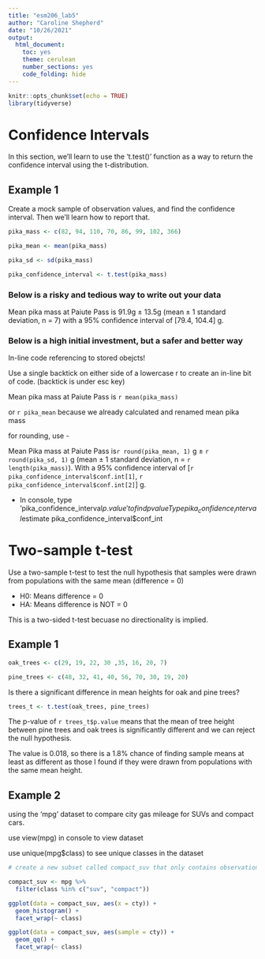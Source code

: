 ```yaml
---
title: "esm206_lab5"
author: "Caroline Shepherd"
date: "10/26/2021"
output: 
  html_document:
    toc: yes
    theme: cerulean
    number_sections: yes
    code_folding: hide
---
```


```r
knitr::opts_chunk$set(echo = TRUE)
library(tidyverse)
```

# Confidence Intervals

In this section, we'll learn to use the 't.test()' function as a way to return the confidence interval using the t-distribution.

## Example 1

Create a mock sample of observation values, and find the confidence interval. Then we'll learn how to report that.

```r
pika_mass <- c(82, 94, 110, 70, 86, 99, 102, 366)

pika_mean <- mean(pika_mass)

pika_sd <- sd(pika_mass)

pika_confidence_interval <- t.test(pika_mass)

```

### Below is a risky and tedious way to write out your data

Mean pika mass at Paiute Pass is 91.9g $\pm$ 13.5g (mean $\pm$ 1 standard deviation, n = 7) with a 95% confidence interval of [79.4, 104.4] g.

### Below is a high initial investment, but a safer and better way

In-line code referencing to stored obejcts!

Use a single backtick on either side of a lowercase r to create an in-line bit of code.
(backtick is under esc key)

Mean pika mass at Paiute Pass is `r mean(pika_mass)`

or `r pika_mean` because we already calculated and renamed mean pika mass

for rounding, use - 

Mean Pika mass at Paiute Pass is`r round(pika_mean, 1)` g $\pm$ `r round(pika_sd, 1)` g (mean $\pm$ 1 standard deviation, n = `r length(pika_mass)`). With a 95% confidence interval of [`r pika_confidence_interval$conf.int[1]`, `r pika_confidence_interval$conf.int[2]`] g.

- In console, type 'pika_confidence_interval$p.value' to find p value
  Type pika_confidence_interval$estimate
  pika_confidence_interval$conf_int
  
  
# Two-sample t-test
  
Use a two-sample t-test to test the null hypothesis that samples were drawn from populations with the same mean (difference = 0)

- H0: Means difference = 0
- HA: Means difference is NOT = 0

This is a two-sided t-test becuase no directionality is implied.

## Example 1

```r
oak_trees <- c(29, 19, 22, 30 ,35, 16, 20, 7)

pine_trees <- c(48, 32, 41, 40, 56, 70, 30, 19, 20)

```

Is there a significant difference in mean heights for oak and pine trees?

```r
trees_t <- t.test(oak_trees, pine_trees)
```

The p-value of `r trees_t$p.value` means that the mean of tree height between pine trees and oak trees is significantly different and we can reject the null hypothesis.

The value is 0.018, so there is a 1.8% chance of finding sample means at least as different as those I found if they were drawn from populations with the same mean height.

## Example 2

using the 'mpg' dataset  to compare city gas mileage for SUVs and compact cars.

use view(mpg) in console to view dataset

use unique(mpg$class) to see unique classes in the dataset

```r
# create a new subset called compact_suv that only contains observations where the class is suv OR compact

compact_suv <- mpg %>% 
  filter(class %in% c("suv", "compact"))
```

```r
ggplot(data = compact_suv, aes(x = cty)) +
  geom_histogram() +
  facet_wrap(~ class)

ggplot(data = compact_suv, aes(sample = cty)) +
  geom_qq() +
  facet_wrap(~ class)
```







